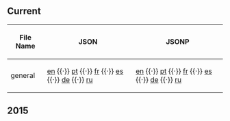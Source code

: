 ==Current==
{| class="wikitable sortable plainlinks"
! File Name
! JSON
! JSONP
|-
| general || [http://cdn.clubpenguin.com/play/en/web_service/game_configs/general.json en] {{·}} [http://cdn.clubpenguin.com/play/pt/web_service/game_configs/general.json pt] {{·}} [http://cdn.clubpenguin.com/play/fr/web_service/game_configs/general.json fr] {{·}} [http://cdn.clubpenguin.com/play/es/web_service/game_configs/general.json es] {{·}} [http://cdn.clubpenguin.com/play/de/web_service/game_configs/general.json de] {{·}} [http://cdn.clubpenguin.com/play/ru/web_service/game_configs/general.json ru] || [http://cdn.clubpenguin.com/play/en/web_service/game_configs/general.jsonp en] {{·}} [http://cdn.clubpenguin.com/play/pt/web_service/game_configs/general.jsonp pt] {{·}} [http://cdn.clubpenguin.com/play/fr/web_service/game_configs/general.jsonp fr] {{·}} [http://cdn.clubpenguin.com/play/es/web_service/game_configs/general.jsonp es] {{·}} [http://cdn.clubpenguin.com/play/de/web_service/game_configs/general.jsonp de] {{·}} [http://cdn.clubpenguin.com/play/ru/web_service/game_configs/general.jsonp ru]
|}
==2015==
{{2015GameConfigs|title=general}}